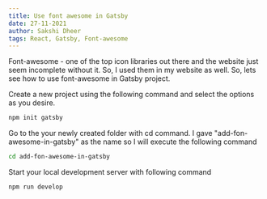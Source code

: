 ```yaml
---
title: Use font awesome in Gatsby
date: 27-11-2021
author: Sakshi Dheer
tags: React, Gatsby, Font-awesome
---
```


Font-awesome - one of the top icon libraries out there and the website just seem incomplete without it. So, I used them in my website as well. So, lets see how to use font-awesome in Gatsby project.

Create a new project using the following command and select the options as you desire.
```bash
npm init gatsby
```
Go to the your newly created folder with cd command. I gave "add-fon-awesome-in-gatsby" as the name so I will execute the following command

```bash
cd add-fon-awesome-in-gatsby
```

Start your local development server with following command

```bash
npm run develop
```
